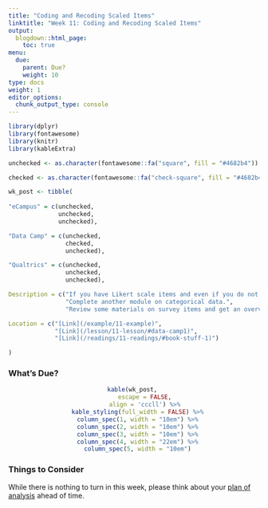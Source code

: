 ```yaml
---
title: "Coding and Recoding Scaled Items"
linktitle: "Week 11: Coding and Recoding Scaled Items"
output:
  blogdown::html_page:
    toc: true
menu:
  due:
    parent: Due?
    weight: 10
type: docs
weight: 1
editor_options: 
  chunk_output_type: console
---
```


```r
library(dplyr)
library(fontawesome)
library(knitr)
library(kableExtra)
```

```r
unchecked <- as.character(fontawesome::fa("square", fill = "#4682b4"))

checked <- as.character(fontawesome::fa("check-square", fill = "#4682b4"))

wk_post <- tibble(
  
"eCampus" = c(unchecked,
              unchecked,
              unchecked),

"Data Camp" = c(unchecked,
                checked,
                unchecked),

"Qualtrics" = c(unchecked,
                unchecked,
                unchecked),

Description = c("If you have Likert scale items and even if you do not use R, you must consider **recoding** items which may be in the opposite direction of your other items. Called an effect of polarity, your conclusions are inherently dependent on your scales pointed in the same direction.",
                "Complete another module on categorical data.",
                "Review some materials on survey items and get an overview of one of the most important types of analyses: **Item Response Theory** (IRT). We'll learn more about IRT and cover **exploratory factor analysis** (EFA) next week!"),

Location = c("[Link](/example/11-example)",
             "[Link](/lesson/11-lesson/#data-camp1)",
             "[Link](/readings/11-readings/#book-stuff-1)")

)

```

### What's Due?
<center>
```r
kable(wk_post, 
      escape = FALSE,
      align = 'cccll') %>%
  kable_styling(full_width = FALSE) %>%
  column_spec(1, width = "10em") %>%
  column_spec(2, width = "10em") %>%
  column_spec(3, width = "10em") %>%
  column_spec(4, width = "22em") %>%
  column_spec(5, width = "10em")
```
</center>

### Things to Consider 
While there is nothing to turn in this week, please think about your [plan of analysis](/assignment/11-assignment/#plan-of-analysis-1) ahead of time. 


